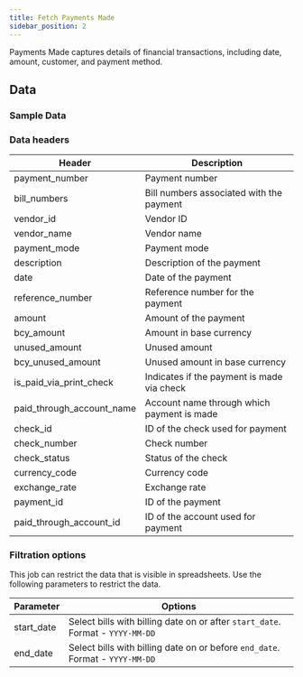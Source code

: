 ```yaml
---
title: Fetch Payments Made
sidebar_position: 2
---
```


Payments Made captures details of financial transactions, including date, amount, customer, and payment method.

<AddJob
  template="gsheet_zoho_books_db_get_payments_made"
/>

## Data

### Sample Data

<Gsheet
  src="https://docs.google.com/spreadsheets/d/1-gX-uq5YrTW-6gQJYM-mNXitEOfJLTiQCvPtV8CR1Yc/edit#gid=2101113916"
/>

### Data headers

| Header                    | Description                                 |
|---------------------------|---------------------------------------------|
| payment_number            | Payment number                              |
| bill_numbers              | Bill numbers associated with the payment    |
| vendor_id                 | Vendor ID                                   |
| vendor_name               | Vendor name                                 |
| payment_mode              | Payment mode                                |
| description               | Description of the payment                  |
| date                      | Date of the payment                         |
| reference_number          | Reference number for the payment            |
| amount                    | Amount of the payment                       |
| bcy_amount                | Amount in base currency                     |
| unused_amount             | Unused amount                               |
| bcy_unused_amount         | Unused amount in base currency              |
| is_paid_via_print_check   | Indicates if the payment is made via check |
| paid_through_account_name | Account name through which payment is made  |
| check_id                  | ID of the check used for payment            |
| check_number              | Check number                                |
| check_status              | Status of the check                         |
| currency_code             | Currency code                               |
| exchange_rate             | Exchange rate                               |
| payment_id                | ID of the payment                           |
| paid_through_account_id   | ID of the account used for payment          |



### Filtration options

This job can restrict the data that is visible in spreadsheets. Use the following parameters to restrict the data.

| Parameter | Options |
|----|----|
| start_date | Select bills with billing date on or after `start_date`. Format - `YYYY-MM-DD` |
| end_date | Select bills with billing date on or before `end_date`. Format - `YYYY-MM-DD` |


<!---
## Others

### Similar jobs

Similar sort of data can be achieved by using get accounting transaction job and filtering it by invoice type. 

### Reports that use this job

Here are some of the report templates that use this job: 
-->